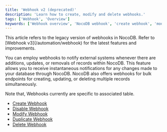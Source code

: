 ```yaml
---
title: 'Webhook v2 (deprecated)'
description: 'Learn how to create, modify and delete webhooks.'
tags: ['Webhook', 'Overview']
keywords: ['Webhook overview', 'NocoDB webhook', 'create webhook', 'modify webhook', 'delete webhook']
---
```


<Callout type="note">
This article refers to the legacy version of webhooks in NocoDB. Refer to [Webhook v3](/automation/webhook) for the latest features and improvements.
</Callout>

You can employ webhooks to notify external systems whenever there are additions, updates, or removals of records within NocoDB. This feature allows you to receive instantaneous notifications for any changes made to your database through NocoDB. NocoDB also offers webhooks for bulk endpoints for creating, updating, or deleting multiple records simultaneously.

Note that, Webhooks currently are specific to associated table.

- [Create Webhook](/automation/webhook-v2-deprecated/create-webhook)
- [Disable Webhook](/automation/webhook-v2-deprecated/actions-on-webhook#enabledisable-webhook)
- [Modify Webhook](/automation/webhook-v2-deprecated/actions-on-webhook#edit-webhook)
- [Duplicate Webhook](/automation/webhook-v2-deprecated/actions-on-webhook#duplicate-webhook)
- [Delete Webhook](/automation/webhook-v2-deprecated/actions-on-webhook#delete-webhook)

